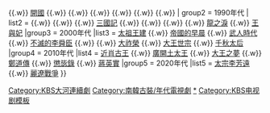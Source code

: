 {{Navbox
|name    = KBS大河劇
|titlestyle = background-color:#00349e; 
|title   = [[file:KBS1 logo (White).svg|50px]] [[KBS大河劇|{{color|white|大河連續劇}}]]
|state = <includeonly>collapsed</includeonly>
|groupstyle   = 105px;background-color:#00349e; color:white;
| group1 = 1980年代
| list1  = [[大命]] {{.w}} {{link-ko|風雲 (電視劇)|풍운 (1982년 드라마)|風雲}} {{.w}} [[開國 (電視劇)|開國]] {{.w}} {{link-ko|獨立門 (KBS電視劇)|독립문 (1984년 드라마)|獨立門}} {{.w}} {{link-ko|清晨 (韓國電視劇)|새벽 (드라마)|清晨}} {{.w}} {{link-ko|金礦 (電視劇)|노다지 (드라마)|金礦}} {{.w}} {{link-ko|梨花 (電視劇)|이화 (드라마)|梨花}} {{.w}} {{link-ko|土地 (1987年電視劇)|토지 (1987년 드라마)|土地}} {{.w}} {{link-ko|流動的歷史|역사는 흐른다}}
| group2 = 1990年代
| list2  = {{link-ko|黎明的日子|여명의 그날}} {{.w}} {{link-ko|王道 (電視劇)|왕도 (드라마)|王道}} {{.w}} {{link-ko|風花不曾凋謝 (電視劇)|바람꽃은 시들지 않는다 (드라마)|風花不曾凋謝}} {{.w}} [[三國記]] {{.w}} {{link-ko|黎明 (電視劇)|먼동|黎明}} {{.w}} {{link-ko|金九 (電視劇)|김구 (드라마)|金九}} {{.w}} {{link-ko|燦爛的黎明 (1995年電視劇)|찬란한 여명|燦爛的黎明}} {{.w}} [[龍之淚]] {{.w}} [[王與妃]]
|group3  = 2000年代
|list3   = [[太祖王建]] {{.w}} [[帝國的早晨]] {{.w}} [[武人時代 (電視劇)|武人時代]] {{.w}} [[不滅的李舜臣]] {{.w}} {{link-ko|首爾 1945|서울 1945}} {{.w}} [[大祚榮 (電視劇)|大祚榮]] {{.w}} [[大王世宗]] {{.w}} [[千秋太后 (電視劇)|千秋太后]]
|group4  = 2010年代
|list4   = [[近肖古王 (電視劇)|近肖古王]] {{.w}} [[廣開土太王 (電視劇)|廣開土太王]] {{.w}} [[大王之夢]] {{.w}} [[鄭道傳 (電視劇)|鄭道傳]] {{.w}} [[懲毖錄 (電視劇)|懲毖錄]] {{.w}} [[蔣英實 (電視劇)|蔣英實]]
|group5  = 2020年代
|list5   = [[太宗李芳遠 (電視劇)|太宗李芳遠]] {{.w}} [[麗遼戰爭 (電視劇)|麗遼戰爭]]
}}
<includeonly>[[Category:KBS大河連續劇]][[Category:南韓古裝/年代電視劇]]</includeonly>
<noinclude>
[[Category:KBS大河連續劇|*]]
[[Category:KBS电视剧模板]]

</noinclude>